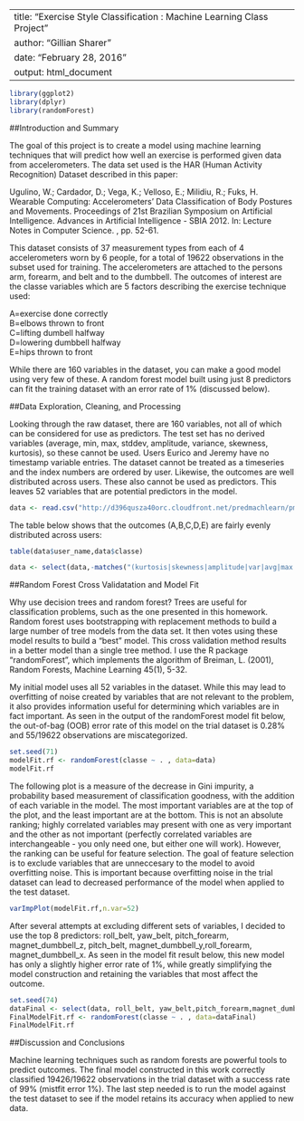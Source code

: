 --
title: "Exercise Style Classification : Machine Learning Class Project"
author: "Gillian Sharer"
date: "February 28, 2016"
output: html_document
---


```r
library(ggplot2)
library(dplyr)
library(randomForest)

```
##Introduction and Summary

The goal of this project is to create a model using machine learning techniques that will predict how well an exercise is performed given data from accelerometers. The data set used is the HAR (Human Activity Recognition) Dataset described in this paper:

  Ugulino, W.; Cardador, D.; Vega, K.; Velloso, E.; Milidiu, R.; Fuks, H. Wearable Computing: Accelerometers' Data Classification of Body Postures and Movements. Proceedings of 21st Brazilian Symposium on Artificial Intelligence. Advances in Artificial Intelligence - SBIA 2012. In: Lecture Notes in Computer Science. , pp. 52-61. 

This dataset consists of 37 measurement types from each of 4 accelerometers worn by 6 people, for a total of 19622 observations in the subset used for training. The accelerometers are attached to the persons arm, forearm, and belt and to the dumbbell. The outcomes of interest are the classe variables which are 5 factors describing the exercise technique used:

  A=exercise done correctly <br>
  B=elbows thrown to front <br>
  C=lifting dumbell halfway <br>
  D=lowering dumbbell halfway <br>
  E=hips thrown to front <br> 
  
While there are 160 variables in the dataset, you can make a good model using very few of these. A random forest model built using just 8 predictors can fit the training dataset with an error rate of 1% (discussed below).

##Data Exploration, Cleaning, and Processing

Looking through the raw dataset, there are 160 variables, not all of which can be considered for use as predictors. The test set has no derived variables (average, min, max, stddev, amplitude, variance, skewness, kurtosis), so these cannot be used. Users Eurico and Jeremy have no timestamp variable entries. The dataset cannot be treated as a timeseries and the index numbers are ordered by user. Likewise, the outcomes are well distributed across users. These also cannot be used as predictors. This leaves 52 variables that are potential predictors in the model.

```r
data <- read.csv("http://d396qusza40orc.cloudfront.net/predmachlearn/pml-training.csv", na.strings=c("NA", "#DIV/0!","NaN"))
```

The table below shows that the outcomes (A,B,C,D,E) are fairly evenly distributed across users:

```r
table(data$user_name,data$classe)
```
```r
data <- select(data,-matches("(kurtosis|skewness|amplitude|var|avg|max|min|stddev)"),-new_window, -X, -num_window, -raw_timestamp_part_1, -raw_timestamp_part_2, -cvtd_timestamp, -user_name) 
```

##Random Forest Cross Validatation and Model Fit

Why use decision trees and random forest? Trees are useful for classification problems, such as the one presented in this homework. Random forest uses bootstrapping with replacement methods to build a large number of tree models from the data set. It then votes using these model results to build a "best" model. This cross validation method results in a better model than a single tree method. I use the R package "randomForest", which implements the algorithm of Breiman, L. (2001), Random Forests, Machine Learning 45(1), 5-32.

My initial model uses all 52 variables in the dataset. While this may lead to overfitting of noise created by variables that are not relevant to the problem, it also provides information useful for determining which variables are in fact important. As seen in the output of the randomForest model fit below, the out-of-bag  (OOB) error rate of this model on the trial dataset is 0.28% and 55/19622 observations are miscategorized.

```r
set.seed(71)
modelFit.rf <- randomForest(classe ~ . , data=data)
modelFit.rf 
```

The following plot is a measure of the decrease in Gini impurity, a probability based measurement of classification goodness, with the addition of each variable in the model. The most important variables are at the top of the plot, and the least important are at the bottom. This is not an absolute ranking; highly correlated variables may present with one as very important and the other as not important (perfectly correlated variables are interchangeable - you only need one, but either one will work). However, the ranking can be useful for feature selection. The goal of feature selection is to exclude variables that are unneccesary to the model to avoid overfitting noise. This is important because overfitting noise in the trial dataset can lead to decreased performance of the model when applied to the test dataset.


```r
varImpPlot(modelFit.rf,n.var=52)
```


After several attempts at excluding different sets of variables, I decided to use the top 8 predictors: roll\_belt, yaw\_belt, pitch\_forearm, magnet\_dumbbell\_z, pitch\_belt, magnet\_dumbbell\_y,roll\_forearm, magnet\_dumbbell\_x. As seen in the model fit result below, this new model has only a slightly higher error rate of 1%, while greatly simplifying the model construction and retaining the variables that most affect the outcome.

```r
set.seed(74)
dataFinal <- select(data, roll_belt, yaw_belt,pitch_forearm,magnet_dumbbell_z, pitch_belt,magnet_dumbbell_y,roll_forearm,magnet_dumbbell_x,classe)
FinalModelFit.rf <- randomForest(classe ~ . , data=dataFinal)
FinalModelFit.rf
```

##Discussion and Conclusions

Machine learning techniques such as random forests are powerful tools to predict outcomes. The final model constructed in this work correctly classified 19426/19622 observations in the trial dataset with a success rate of 99% (mistfit error 1%). The last step needed is to run the model against the test dataset to see if the model retains its accuracy when applied to new data.
